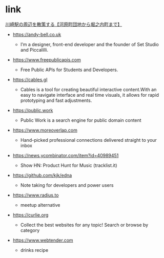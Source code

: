 # link

[川崎駅の周辺を散策する【河原町団地から堀之内町まで】](https://hahaeatora.hateblo.jp/entry/2024/05/31/190000)

- https://andy-bell.co.uk
  - I’m a designer, front-end developer and the founder of Set Studio and Piccalilli.
- https://www.freepublicapis.com
  - Free Public APIs for Students and Developers.
- https://cables.gl
  - Cables is a tool for creating beautiful interactive content.With an easy to navigate interface and real time visuals, it allows for rapid prototyping and fast adjustments.
- https://public.work
  - Public Work is a search engine for public domain content
- https://www.moreoverlap.com
  - Hand-picked professional connections delivered straight to your inbox
- https://news.ycombinator.com/item?id=40989451

  - Show HN: Product Hunt for Music (tracklist.it)

- https://github.com/kjk/edna

  - Note taking for developers and power users

- https://www.radius.to

  - meetup alternative

- https://curlie.org

  - Collect the best websites for any topic! Search or browse by category

- https://www.webtender.com
  - drinks recipe
